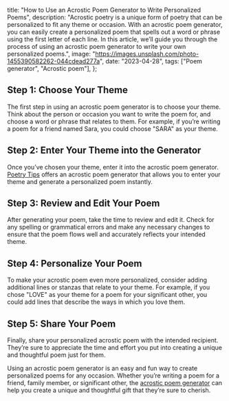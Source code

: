   title: "How to Use an Acrostic Poem Generator to Write Personalized Poems",
  description:
    "Acrostic poetry is a unique form of poetry that can be personalized to fit any theme or occasion. With an acrostic poem generator, you can easily create a personalized poem that spells out a word or phrase using the first letter of each line. In this article, we’ll guide you through the process of using an acrostic poem generator to write your own personalized poems.",
  image: "https://images.unsplash.com/photo-1455390582262-044cdead277a",
  date: "2023-04-28",
  tags: ["Poem generator", "Acrostic poem"],
};

## Step 1: Choose Your Theme

The first step in using an acrostic poem generator is to choose your theme. Think about the person or occasion you want to write the poem for, and choose a word or phrase that relates to them. For example, if you’re writing a poem for a friend named Sara, you could choose "SARA" as your theme.

## Step 2: Enter Your Theme into the Generator

Once you’ve chosen your theme, enter it into the acrostic poem generator. [Poetry Tips](/) offers an acrostic poem generator that allows you to enter your theme and generate a personalized poem instantly.

<CallToAction type="Acrostic Poem" />

## Step 3: Review and Edit Your Poem

After generating your poem, take the time to review and edit it. Check for any spelling or grammatical errors and make any necessary changes to ensure that the poem flows well and accurately reflects your intended theme.

## Step 4: Personalize Your Poem

To make your acrostic poem even more personalized, consider adding additional lines or stanzas that relate to your theme. For example, if you chose "LOVE" as your theme for a poem for your significant other, you could add lines that describe the ways in which you love them.

## Step 5: Share Your Poem

Finally, share your personalized acrostic poem with the intended recipient. They’re sure to appreciate the time and effort you put into creating a unique and thoughtful poem just for them.

Using an acrostic poem generator is an easy and fun way to create personalized poems for any occasion. Whether you’re writing a poem for a friend, family member, or significant other, the [acrostic poem generator](/poem/acrostic-poem) can help you create a unique and thoughtful gift that they’re sure to cherish.
